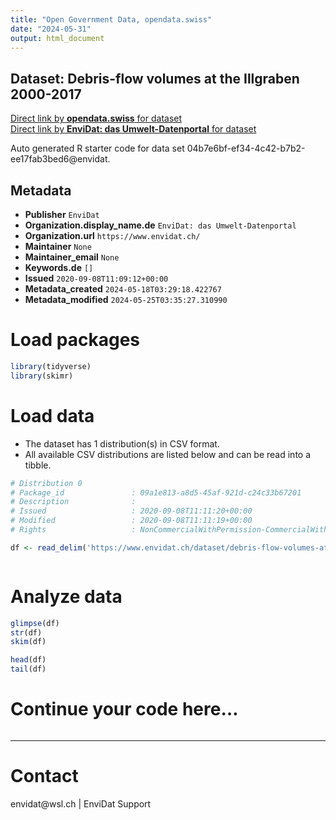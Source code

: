 ```yaml
---
title: "Open Government Data, opendata.swiss"
date: "2024-05-31"
output: html_document
---
```


## Dataset: Debris-flow volumes at the Illgraben 2000-2017



[Direct link by **opendata.swiss** for dataset](https://opendata.swiss/de/dataset/debris-flow-volumes-at-the-illgraben-2000-2017)<br>
[Direct link by **EnviDat: das Umwelt-Datenportal** for dataset](https://www.envidat.ch/#/metadata/debris-flow-volumes-at-the-illgraben-2000-2017)

Auto generated R starter code for data set 04b7e6bf-ef34-4c42-b7b2-ee17fab3bed6@envidat.

## Metadata

- **Publisher** `EnviDat`
- **Organization.display_name.de** `EnviDat: das Umwelt-Datenportal`
- **Organization.url** `https://www.envidat.ch/`
- **Maintainer** `None`
- **Maintainer_email** `None`
- **Keywords.de** `[]`
- **Issued** `2020-09-08T11:09:12+00:00`
- **Metadata_created** `2024-05-18T03:29:18.422767`
- **Metadata_modified** `2024-05-25T03:35:27.310990`


# Load packages

```r

library(tidyverse)
library(skimr)

```

# Load data

-   The dataset has 1 distribution(s) in CSV format.
-   All available CSV distributions are listed below and can be read into a tibble.

```r

# Distribution 0
# Package_id               : 09a1e813-a8d5-45af-921d-c24c33b67201
# Description              : 
# Issued                   : 2020-09-08T11:11:20+00:00
# Modified                 : 2020-09-08T11:11:19+00:00
# Rights                   : NonCommercialWithPermission-CommercialWithPermission-ReferenceRequired

df <- read_delim('https://www.envidat.ch/dataset/debris-flow-volumes-at-the-illgraben-2000-2017/resource/55b715bc-742a-4a5d-8728-314e7da4793e')



```

# Analyze data

```r

glimpse(df)
str(df)
skim(df)

head(df)
tail(df)

```

# Continue your code here...

```r

```

------------------------------------------------------------------------

# Contact

envidat@wsl.ch | EnviDat Support
